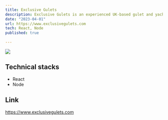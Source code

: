 ```yaml
---
title: Exclusive Gulets
description: Exclusive Gulets is an experienced UK-based gulet and yacht charter company. I built responsive pages and integrated APIs for booking.
date: "2023-04-01"
url: https://www.exclusivegulets.com
tech: React, Node
published: true
  
---
```



[![](/exclusivegulets.png)](https://www.exclusivegulets.com)

## Technical stacks

- React
- Node

## Link

https://www.exclusivegulets.com


